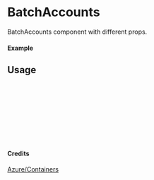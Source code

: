 
<Meta of={BatchAccounts} title="Azure/Containers/BatchAccounts" />

# BatchAccounts

BatchAccounts component with different props.

#### Example

<Canvas of={BatchAccounts.Primary} />

## Usage

```ts
import { BatchAccounts } from "yadl-ui";

const Example = () => {
  return (
      <BatchAccounts />
  );
};

export default Example;
```

#### Credits
[Azure/Containers](https://learn.microsoft.com/en-us/azure/architecture/icons/)
